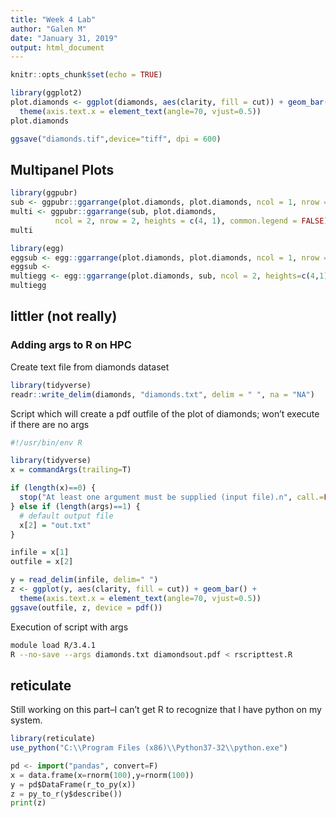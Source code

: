 ---
title: "Week 4 Lab"
author: "Galen M"
date: "January 31, 2019"
output: html_document
---

```{r setup, include=FALSE}
knitr::opts_chunk$set(echo = TRUE)
```

```{r}
library(ggplot2)
plot.diamonds <- ggplot(diamonds, aes(clarity, fill = cut)) + geom_bar() +
  theme(axis.text.x = element_text(angle=70, vjust=0.5))
plot.diamonds
```
```{r}
ggsave("diamonds.tif",device="tiff", dpi = 600)
```


## Multipanel Plots

```{r}
library(ggpubr)
sub <- ggpubr::ggarrange(plot.diamonds, plot.diamonds, ncol = 1, nrow = 2)
multi <- ggpubr::ggarrange(sub, plot.diamonds,
          ncol = 2, nrow = 2, heights = c(4, 1), common.legend = FALSE)
multi

```

```{r}
library(egg)
eggsub <- egg::ggarrange(plot.diamonds, plot.diamonds, ncol = 1, nrow = 2)
eggsub <- 
multiegg <- egg::ggarrange(plot.diamonds, sub, ncol = 2, heights=c(4,1))
multiegg
```

## littler (not really)

### Adding args to R on HPC

Create text file from diamonds dataset
```{r}
library(tidyverse)
readr::write_delim(diamonds, "diamonds.txt", delim = " ", na = "NA")
```

Script which will create a pdf outfile of the plot of diamonds; won't execute if there are no args

```{r}
#!/usr/bin/env R

library(tidyverse)
x = commandArgs(trailing=T)

if (length(x)==0) {
  stop("At least one argument must be supplied (input file).n", call.=FALSE)
} else if (length(args)==1) {
  # default output file
  x[2] = "out.txt"
}

infile = x[1]
outfile = x[2]

y = read_delim(infile, delim=" ") 
z <- ggplot(y, aes(clarity, fill = cut)) + geom_bar() +
  theme(axis.text.x = element_text(angle=70, vjust=0.5))
ggsave(outfile, z, device = pdf())

```

Execution of script with args

```{bash}
module load R/3.4.1
R --no-save --args diamonds.txt diamondsout.pdf < rscripttest.R
```


## reticulate

Still working on this part--I can't get R to recognize that I have python on my system.
```{r}
library(reticulate)
use_python("C:\\Program Files (x86)\\Python37-32\\python.exe")
```

```{python}
pd <- import("pandas", convert=F)
x = data.frame(x=rnorm(100),y=rnorm(100))
y = pd$DataFrame(r_to_py(x))
z = py_to_r(y$describe())
print(z)
```

